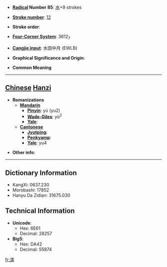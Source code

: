 * '''[[Wiktionary:Chinese radical index| Radical]] Number 85''': [[Wiktionary:Chinese radical index 水|水]]+9 strokes

* '''[[Wiktionary:Chinese total strokes index|Stroke number]]''': [[Wiktionary:Chinese total strokes index 12|12]]

* '''Stroke order''': 

* '''[[Wiktionary:Chinese four corner index|Four-Corner System]]''': 3612<sub>7</sub>

* '''[[Wiktionary:Chinese Cangjie index|Cangjie input]]''': 水田中月 (EWLB)

* '''Graphical Significance and Origin''': 

* '''Common Meaning'''

----

== [[Chinese]] [[Hanzi]] ==

* '''Romanizations'''
** '''[[Mandarin]]'''
*** '''[[Pinyin]]''': yú (yu2)
*** '''[[Wade-Giles]]''': yü<sup>2</sup>
*** '''[[Yale]]''': 
** '''[[Cantonese]]'''
*** '''[[Jyutping]]''':
*** '''[[Penkyamp]]''': 
*** '''[[Yale]]''': yu4

* '''Other info''': 

----

== Dictionary Information ==

* KangXi: 0637.230
* Morobashi: 17852
* Hanyu Da Zidian: 31675.030

== Technical Information ==

* '''Unicode''':
** Hex: 6E61
** Decimal: 28257
* '''Big5''':
** Hex: DA42
** Decimal: 55874

[[fr:湡]]